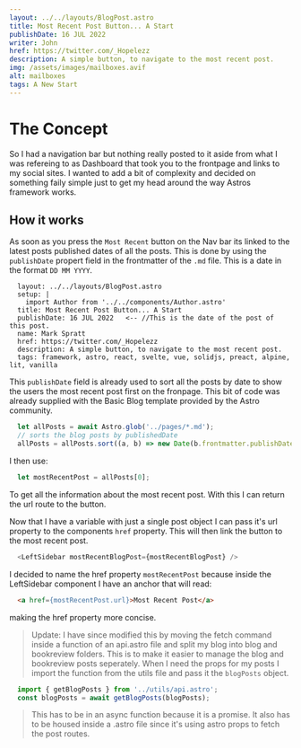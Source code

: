 ```yaml
---
layout: ../../layouts/BlogPost.astro
title: Most Recent Post Button... A Start
publishDate: 16 JUL 2022
writer: John
href: https://twitter.com/_Hopelezz
description: A simple button, to navigate to the most recent post.
img: /assets/images/mailboxes.avif
alt: mailboxes
tags: A New Start
---
```


# The Concept

So I had a navigation bar but nothing really posted to it aside from what I was refereing to as Dashboard that took you to the frontpage and links to my social sites. I wanted to add a bit of complexity and decided on something faily simple just to get my head around the way Astros framework works.

## How it works

As soon as you press the `Most Recent` button on the Nav bar its linked to the latest posts published dates of all the posts. This is done by using the `publishDate` propert field in the frontmatter of the `.md` file. This is a date in the format `DD MM YYYY`. 

```
  layout: ../../layouts/BlogPost.astro
  setup: |
    import Author from '../../components/Author.astro'
  title: Most Recent Post Button... A Start
  publishDate: 16 JUL 2022   <-- //This is the date of the post of this post. 
  name: Mark Spratt
  href: https://twitter.com/_Hopelezz
  description: A simple button, to navigate to the most recent post.
  tags: framework, astro, react, svelte, vue, solidjs, preact, alpine, lit, vanilla
```

This `publishDate` field is already used to sort all the posts by date to show the users the most recent post first on the fronpage. This bit of code was already supplied with the Basic Blog template provided by the Astro community. 

```js
  let allPosts = await Astro.glob('../pages/*.md');
  // sorts the blog posts by publishedDate
  allPosts = allPosts.sort((a, b) => new Date(b.frontmatter.publishDate).valueOf() - new Date(a.frontmatter.publishDate).valueOf());
```

I then use:
```js
  let mostRecentPost = allPosts[0];
```
To get all the information about the most recent post. With this I can return the url route to the button.

Now that I have a variable with just a single post object I can pass it's url property to the components `href` property. This will then link the button to the most recent post.

```js
  <LeftSidebar mostRecentBlogPost={mostRecentBlogPost} />
```

I decided to name the href property `mostRecentPost` because inside the LeftSidebar component I have an anchor that will read:

```html
  <a href={mostRecentPost.url}>Most Recent Post</a>
```

making the href property more concise.

> Update: I have since modified this by moving the fetch command inside a function of an api.astro file and split my blog into blog and bookreview folders. This is to make it easier to manage the blog and bookreview posts seperately. When I need the props for my posts I import the function from the utils file and pass it the `blogPosts` object.

```js
  import { getBlogPosts } from '../utils/api.astro';
  const blogPosts = await getBlogPosts(blogPosts);
```

> This has to be in an async function because it is a promise. It also has to be housed inside a .astro file since it's using astro props to fetch the post routes.
